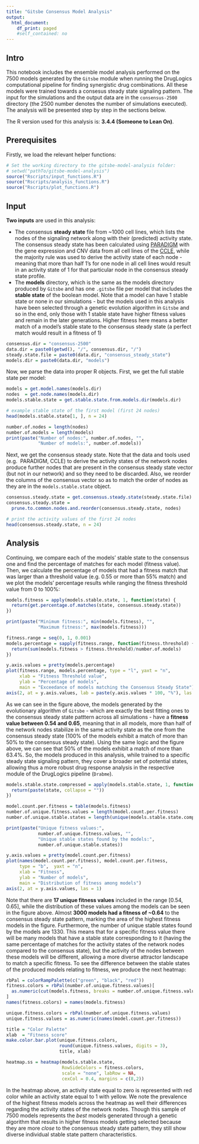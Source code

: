 ```yaml
---
title: "Gitsbe Consensus Model Analysis"
output:
  html_document:
    df_print: paged
    #self_contained: no
---
```


## Intro

This notebook includes the ensemble model analysis performed on the 7500 
models generated by the `Gitsbe` module when running the DrugLogics 
computational pipeline for finding synergistic drug combinations. All these 
models were trained towards a consesus steady state signaling pattern. The 
input for the simulations and the output data are in the `consensus-2500` 
directory (the 2500 number denotes the number of simulations executed). The 
analysis will be presented step by step in the sections below.

The R version used for this analysis is: **3.4.4 (Someone to Lean On)**.

## Prerequisites

Firstly, we load the relevant helper functions:
```r
# Set the working directory to the gitsbe-model-analysis folder: 
# setwd("pathTo/gitsbe-model-analysis")
source("Rscripts/input_functions.R")
source("Rscripts/analysis_functions.R")
source("Rscripts/plot_functions.R")
```

## Input

**Two inputs** are used in this analysis:

- The consensus **steady state** file from ~1000 cell lines, which lists the 
nodes of the signaling network along with their (predicted) activity state. The
consensus steady state has been calculated using 
[PARADIGM](https://doi.org/10.1093/bioinformatics/btq182) with the gene 
expression and CNV data from all cell lines of the 
[CCLE](https://www.sevenbridges.com/ccle/), while the majority rule was used to 
derive the activity state of each node - meaning that 
more than half 1's for one node in all cell lines would result in an activity 
state of 1 for that particular node in the consensus steady state profile.
- The **models** directory, which is the same as the models directory produced 
by `Gitsbe` and has one `.gitsbe` file per model that includes the **stable 
state** of the boolean model. Note that a model can have 1 stable state or none 
in our simulations - but the models used in this analysis have been selected 
through a genetic evolution algorithm in `Gitsbe` and so in the end, only those 
with 1 stable state have higher fitness values and remain in the later 
generations. Higher fitness here means a better match of a model's stable state
to the consensus steady state (a perfect match would result in a fitness of 1)
```r
consensus.dir = "consensus-2500"
data.dir = paste0(getwd(), "/", consensus.dir, "/")
steady.state.file = paste0(data.dir, "consensus_steady_state")
models.dir = paste0(data.dir, "models")
```
Now, we parse the data into proper R objects. First, we get the full stable 
state per model:
```r
models = get.model.names(models.dir)
nodes  = get.node.names(models.dir)
models.stable.state = get.stable.state.from.models.dir(models.dir)

# example stable state of the first model (first 24 nodes)
head(models.stable.state[1, ], n = 24)
```
```r
number.of.nodes = length(nodes)
number.of.models = length(models)
print(paste("Number of nodes:", number.of.nodes, "",
            "Number of models:", number.of.models))
```
Next, we get the consensus steady state. Note that the data and tools used (e.g. 
PARADIGM, CCLE) to derive the activity states of the network nodes produce further 
nodes that are present in the consensus steady state vector (but not in our 
network) and so they need to be discarded. Also, we reorder the columns of the 
consensus vector so as to match the order of nodes as they are in the 
`models.stable.state` object.
```r
consensus.steady.state = get.consensus.steady.state(steady.state.file)
consensus.steady.state = 
  prune.to.common.nodes.and.reorder(consensus.steady.state, nodes)

# print the activity values of the first 24 nodes
head(consensus.steady.state, n = 24)
```

## Analysis

Continuing, we compare each of the models' stable state to the consensus one and 
find the percentage of matches for each model (fitness value). Then, we 
calculate the percentage of models that had a fitness match that was larger than
a threshold value (e.g. 0.55 or more than 55% match) and we plot the models' 
percentage results while ranging the fitness threshold value from 0 to 100%:
```r
models.fitness = apply(models.stable.state, 1, function(state) {
  return(get.percentage.of.matches(state, consensus.steady.state)) 
})

print(paste("Minimum fitness:", min(models.fitness), "",
            "Maximum fitness:", max(models.fitness)))

fitness.range = seq(0, 1, 0.001)
models.percentage = sapply(fitness.range, function(fitness.threshold) {
  return(sum(models.fitness > fitness.threshold)/number.of.models)
})

y.axis.values = pretty(models.percentage)
plot(fitness.range, models.percentage, type = "l", yaxt = "n",
     xlab = "Fitness Threshold value",
     ylab = "Percentage of models",
     main = "Exceedance of models matching the Consensus Steady State")
axis(2, at = y.axis.values, lab = paste(y.axis.values * 100, "%"), las = 1)
```

As we can see in the figure above, the models generated by the evolutionary 
algorithm of `Gitsbe` - which are exactly the best fitting ones to the consensus
steady state patttern across all simulations - have a **fitness value between 
0.54 and 0.65**, meaning that in all models, more than half of the network nodes
stabilize in the same activity state as the one from the consensus steady state 
(100% of the models exhibit a match of more than 50% to the consensus steady 
state). Using the same logic and the figure above, we can see that 50% of the 
models exhibit a match of more than 63.4%. So, the models produced in this 
analysis, while trained to a specific steady state signaling pattern, they cover
a broader set of potential states, allowing thus a more robust drug response 
analysis in the respective module of the DrugLogics pipeline (`Drabme`).
```r
models.stable.state.compressed = apply(models.stable.state, 1, function(state) {
  return(paste(state, collapse = ""))
})

model.count.per.fitness = table(models.fitness)
number.of.unique.fitness.values = length(model.count.per.fitness)
number.of.unique.stable.states = length(unique(models.stable.state.compressed))

print(paste("Unique fitness values:", 
            number.of.unique.fitness.values, "",
            "Unique stable states found by the models:", 
            number.of.unique.stable.states))

y.axis.values = pretty(model.count.per.fitness)
plot(names(model.count.per.fitness), model.count.per.fitness, 
     type = "b",  yaxt = "n",
     xlab = "Fitness",
     ylab = "Number of models",
     main = "Distribution of fitness among models")
axis(2, at = y.axis.values, las = 1)
```

Note that there are **17 unique fitness values** included in the range [0.54, 
0.65], while the distribution of these values among the models can be seen in 
the figure above. Almost **3000 models had a fitness of ~0.64** to the consensus
steady state pattern, marking the area of the highest fitness models in the 
figure. Furthermore, the number of unique stable states found by the models are 
1330. This means that for a specific fitness value there will be many models that 
have a stable state corresponding to it (having the same percentage of matches 
for the activity states of the network nodes compared to the consensus state), 
but the activity of the nodes between these models will be different, allowing a
more diverse attractor landscape to match a specific fitness. To see the 
difference between the stable states of the produced models relating to fitness,
we produce the next heatmap:
```r
rbPal = colorRampPalette(c("green", "black", "red"))
fitness.colors = rbPal(number.of.unique.fitness.values)[
  as.numeric(cut(models.fitness, breaks = number.of.unique.fitness.values))
]
names(fitness.colors) = names(models.fitness)

unique.fitness.colors = rbPal(number.of.unique.fitness.values)
unique.fitness.values = as.numeric(names(model.count.per.fitness))

title = "Color Palette"
xlab  = "Fitness score"
make.color.bar.plot(unique.fitness.colors, 
                    round(unique.fitness.values, digits = 3), 
                    title, xlab)
```

```r
heatmap.ss = heatmap(models.stable.state,
                     RowSideColors = fitness.colors,
                     scale = "none", labRow = NA,
                     cexCol = 0.4, margins = c(8,2))
```

In the heatmap above, an activity state equal to zero is represented with red 
color while an activity state equal to 1 with yellow. We note the prevalence of 
the highest fitness models across the heatmap as well their differences regarding
the activity states of the network nodes. Though this sample of 7500 models 
represents the *best* models generated through a genetic algorithm that results 
in higher fitness models getting selected because they are more *close* to the 
consensus steady state pattern, they still show diverse individual stable state 
pattern characteristics.
